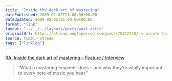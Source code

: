 ```yaml
---
title: "Inside the dark art of mastering"
datePublished: 2009-02-02T21:00:00+00:00
dateUpdated: 2009-02-02T21:00:00+00:00
format: "link"
layout: "../../../layouts/posts/post.astro"
originalUrl: https://stream.anglepoised.com/post/75122728/ra-inside-the-dark-art-of-mastering-feature
source: tumblr stream
tags: ["linklog"]
---
```


[RA: Inside the dark art of mastering &#8211; Feature / Interview][1]

> &ldquo;What a mastering engineer does &#8211; and why they&rsquo;re vitally important to every note of music you hear.&rdquo;

[1]: http://www.residentadvisor.net/feature-read.aspx?id=1007
